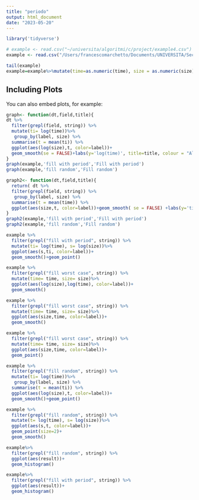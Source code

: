 ```yaml
---
title: "periodo"
output: html_document
date: "2023-05-20"
---
```


```r
library('tidyverse')

# example <- read.csv("~/universita/algoritmi/c/project/example4.csv")
example <- read.csv("/Users/francescomarchetto/Documents/UNIVERSITA/SecondoAnno/DSA/lab/progetto/project-string-period/example4.csv")

```


```r
tail(example)
example=example%>%mutate(time=as.numeric(time), size = as.numeric(size),result=as.numeric(result))
```

## Including Plots

You can also embed plots, for example:



```r
graph<- function(dt,field,title){
dt %>%
  filter(grepl(field, string)) %>%
  mutate(ti= log(time))%>%
   group_by(label, size) %>%
  summarise(t = mean(ti)) %>%
  ggplot(aes(log(size),t, color=label))+ 
  geom_smooth(se = FALSE)+labs(y='log(time)', title=title, colour = "Algoritmo")
}
graph(example,'fill with period','Fill with period')
graph(example,'fill random','Fill random')
```



```r
graph2<- function(dt,field,title){
  return( dt %>%
  filter(grepl(field, string)) %>%
   group_by(label, size) %>%
  summarise(t = mean(time)) %>%
  ggplot(aes(size,t, color=label))+geom_smooth( se = FALSE) +labs(y='time', title=title, colour= "Algoritmo"))
}
graph2(example,'fill with period','Fill with period')
graph2(example,'fill random','Fill random')

```

```r
example %>%
  filter(grepl("fill with period", string)) %>%
  mutate(ti= log(time), s= log(size))%>%
  ggplot(aes(s,ti, color=label))+ 
  geom_smooth()+geom_point()

example %>%
  filter(grepl("fill worst case", string)) %>%
  mutate(time= time, size= size)%>%
  ggplot(aes(log(size),log(time), color=label))+ 
  geom_smooth()

example %>%
  filter(grepl("fill worst case", string)) %>%
  mutate(time= time, size= size)%>%
  ggplot(aes(size,time, color=label))+ 
  geom_smooth()

example %>%
  filter(grepl("fill worst case", string)) %>%
  mutate(time= time, size= size)%>%
  ggplot(aes(size,time, color=label))+ 
  geom_point()
```


```r
example %>%
  filter(grepl("fill random", string)) %>%
  mutate(ti= log(time))%>%
   group_by(label, size) %>%
  summarise(t = mean(ti)) %>%
  ggplot(aes(log(size),t, color=label))+ 
  geom_smooth()+geom_point()
```


```r
example %>%
  filter(grepl("fill random", string)) %>%
  mutate(t= log(time), s= log(size))%>%
  ggplot(aes(s,t, color=label))+ 
  geom_point(size=2)+
  geom_smooth()
```
```r
example%>%
  filter(grepl("fill random", string)) %>%
  ggplot(aes(result))+
  geom_histogram()
```
```r
example%>%
  filter(grepl("fill with period", string)) %>%
  ggplot(aes(result))+
  geom_histogram()
```